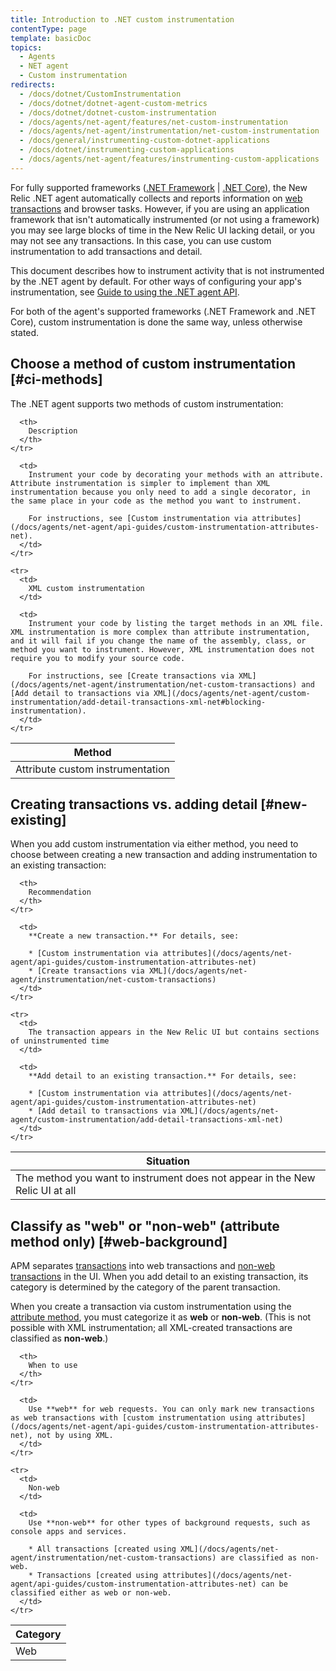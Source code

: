 ```yaml
---
title: Introduction to .NET custom instrumentation
contentType: page
template: basicDoc
topics:
  - Agents
  - NET agent
  - Custom instrumentation
redirects:
  - /docs/dotnet/CustomInstrumentation
  - /docs/dotnet/dotnet-agent-custom-metrics
  - /docs/dotnet/dotnet-custom-instrumentation
  - /docs/agents/net-agent/features/net-custom-instrumentation
  - /docs/agents/net-agent/instrumentation/net-custom-instrumentation
  - /docs/general/instrumenting-custom-dotnet-applications
  - /docs/dotnet/instrumenting-custom-applications
  - /docs/agents/net-agent/features/instrumenting-custom-applications
---
```


For fully supported frameworks ([.NET Framework](/docs/agents/net-agent/getting-started/compatibility-requirements-net-framework-agent) \| [.NET Core](/docs/agents/net-agent/getting-started/compatibility-requirements-net-core-agent)), the New Relic .NET agent automatically collects and reports information on [web transactions](/docs/apm/transactions/intro-transactions/transactions-new-relic-apm) and browser tasks. However, if you are using an application framework that isn't automatically instrumented (or not using a framework) you may see large blocks of time in the New Relic UI lacking detail, or you may not see any transactions. In this case, you can use custom instrumentation to add transactions and detail.

This document describes how to instrument activity that is not instrumented by the .NET agent by default. For other ways of configuring your app's instrumentation, see [Guide to using the .NET agent API](/docs/agents/net-agent/api-guides/guide-using-net-agent-api).

<Callout variant="important">
  For both of the agent's supported frameworks (.NET Framework and .NET Core), custom instrumentation is done the same way, unless otherwise stated.
</Callout>

## Choose a method of custom instrumentation [#ci-methods]

The .NET agent supports two methods of custom instrumentation:

<Table>
  <thead>
    <tr>
      <th style={{ width: "250px" }}>
        Method
      </th>

      <th>
        Description
      </th>
    </tr>
  </thead>

  <tbody>
    <tr>
      <td>
        Attribute custom instrumentation
      </td>

      <td>
        Instrument your code by decorating your methods with an attribute. Attribute instrumentation is simpler to implement than XML instrumentation because you only need to add a single decorator, in the same place in your code as the method you want to instrument.

        For instructions, see [Custom instrumentation via attributes](/docs/agents/net-agent/api-guides/custom-instrumentation-attributes-net).
      </td>
    </tr>

    <tr>
      <td>
        XML custom instrumentation
      </td>

      <td>
        Instrument your code by listing the target methods in an XML file. XML instrumentation is more complex than attribute instrumentation, and it will fail if you change the name of the assembly, class, or method you want to instrument. However, XML instrumentation does not require you to modify your source code.

        For instructions, see [Create transactions via XML](/docs/agents/net-agent/instrumentation/net-custom-transactions) and [Add detail to transactions via XML](/docs/agents/net-agent/custom-instrumentation/add-detail-transactions-xml-net#blocking-instrumentation).
      </td>
    </tr>
  </tbody>
</Table>

## Creating transactions vs. adding detail [#new-existing]

When you add custom instrumentation via either method, you need to choose between creating a new transaction and adding instrumentation to an existing transaction:

<Table>
  <thead>
    <tr>
      <th style={{ width: "300px" }}>
        Situation
      </th>

      <th>
        Recommendation
      </th>
    </tr>
  </thead>

  <tbody>
    <tr>
      <td>
        The method you want to instrument does not appear in the New Relic UI at all
      </td>

      <td>
        **Create a new transaction.** For details, see:

        * [Custom instrumentation via attributes](/docs/agents/net-agent/api-guides/custom-instrumentation-attributes-net)
        * [Create transactions via XML](/docs/agents/net-agent/instrumentation/net-custom-transactions)
      </td>
    </tr>

    <tr>
      <td>
        The transaction appears in the New Relic UI but contains sections of uninstrumented time
      </td>

      <td>
        **Add detail to an existing transaction.** For details, see:

        * [Custom instrumentation via attributes](/docs/agents/net-agent/api-guides/custom-instrumentation-attributes-net)
        * [Add detail to transactions via XML](/docs/agents/net-agent/custom-instrumentation/add-detail-transactions-xml-net)
      </td>
    </tr>
  </tbody>
</Table>

## Classify as "web" or "non-web" (attribute method only) [#web-background]

APM separates [transactions](/docs/apm/transactions/intro-transactions/transactions-new-relic-apm) into web transactions and [non-web transactions](/docs/apm/transactions/intro-transactions/monitor-background-processes-other-non-web-transactions) in the UI. When you add detail to an existing transaction, its category is determined by the category of the parent transaction.

When you create a transaction via custom instrumentation using the [attribute method](#ci-methods), you must categorize it as **web** or **non-web**. (This is not possible with XML instrumentation; all XML-created transactions are classified as **non-web**.)

<Table>
  <thead>
    <tr>
      <th style={{ width: "150px" }}>
        Category
      </th>

      <th>
        When to use
      </th>
    </tr>
  </thead>

  <tbody>
    <tr>
      <td>
        Web
      </td>

      <td>
        Use **web** for web requests. You can only mark new transactions as web transactions with [custom instrumentation using attributes](/docs/agents/net-agent/api-guides/custom-instrumentation-attributes-net), not by using XML.
      </td>
    </tr>

    <tr>
      <td>
        Non-web
      </td>

      <td>
        Use **non-web** for other types of background requests, such as console apps and services.

        * All transactions [created using XML](/docs/agents/net-agent/instrumentation/net-custom-transactions) are classified as non-web.
        * Transactions [created using attributes](/docs/agents/net-agent/api-guides/custom-instrumentation-attributes-net) can be classified either as web or non-web.
      </td>
    </tr>
  </tbody>
</Table>
